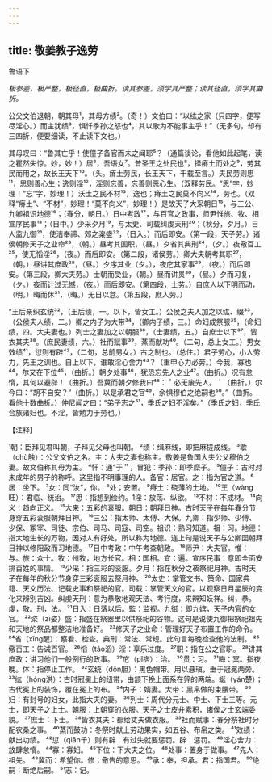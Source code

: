 ```yaml
---
---
---
```

title: 敬姜教子逸劳
---



鲁语下

*极参差，极严整，极径直，极曲折。读其参差，须学其严整；读其径直，须学其曲折。*

公父文伯退朝，朝其母¹，其母方绩²。（奇！）文伯曰：“以纮之家（只四字，便写尽淫心。）而主犹绩³，惧忏季孙之怒也⁴，其以歌为不能事主乎！”（无多句，却有三四折，便要细读，不止读下文也。）

其母叹曰：“鲁其亡乎！使僮子备官而未之闻耶⁵？（通篇谈论，看他如此起笔，读之瞿然失惊。妙，妙！）居⁶，吾语女⁷。昔圣王之处民也⁸，择瘠土而处之⁹，劳其民而用之，故长王天下¹⁰。（头。瘠土劳民，长王天下，千载至言。）夫民劳则思¹¹，思则善心生；逸则淫¹²，淫则忘善，忘善则恶心生。（双释劳民。“思”字，妙理！“忘”字，妙理！）沃土之民不材¹³，逸也；瘠土之民莫不向义¹⁴，劳也。（双释“瘠土”、“不材”，妙理！“莫不向义”，妙理！）是故天子大采朝日¹⁵，与三公、九卿祖识地德¹⁶；（春分，朝日。）日中考政¹⁷，与百官之政事，师尹惟旅、牧、相宣序民事¹⁸；（日中。）少采夕月¹⁹，与太史、司载纠虔天刑²⁰；（秋分，夕月。）日人监九御²¹，使洁奉禘、郊之粢盛²²，（日入。）而后即安。（第一段，天子劳。）诸侯朝修天子之业命²³，（朝。）昼考其国职，（昼。）夕省其典刑²⁴，（夕。）夜儆百工²⁵，使无慆淫²⁶，（夜。）而后即安。（第二段，诸侯劳。）卿大夫朝考其职²⁷，（朝。）昼讲其庶政²⁸，（昼。）夕序其业（夕。），夜庀其家事²⁹，（夜。）而后即安。（第三段，卿大夫劳。）士朝而受业，（朝。）昼而讲贯³⁰，（昼。）夕而习复，（夕。）夜而计过无憾，（夜。）而后即安。（第四段，士劳。）自庶人以下明而动，（明。）晦而休³¹，（晦。）无日以怠。（第五段，庶人劳。）

“王后亲织玄统³²，（王后绩，一。以下，皆女工。）公侯之夫人加之以纮、缀³³，（公侯夫人绩，二。）卿之内子为大带³⁴，（卿内子绩，三。）命妇成祭服³⁵，（命妇绩，四。大夫妻也。）列士之妻加之以朝服³⁶，（士妻绩，五。）自庶士以下³⁷，皆衣其夫³⁸。（庶民妻绩，六。）社而赋事³⁹，蒸而献功⁴⁰。（二句，总上女工。）男女效绩⁴¹，愆则有辟⁴²，（二句，总前男女。）古之制也。（总住。）君子劳心，小人劳力，先王之训也。自上以下，谁敢淫心舍力⁴³？（重申心力必劳。）今我，寡也⁴⁴，尔又在下位⁴⁵，（曲折。）朝夕处事⁴⁶，犹恐忘先人之业⁴⁷。（曲折。）况有怠惰，其何以避辟！（曲折。）吾冀而朝夕修我曰⁴⁸：＇必无废先人。＇（曲折。）尔今曰：“胡不自安？”（曲折。）以是承君之官⁴⁹，余惧穆伯之绝嗣也⁵⁰。”（曲折。看他十数曲折。）仲尼闻之曰：“弟子志之⁵¹，季氏之妇不淫矣。”（季氏之妇，季氏合族诸妇也。不淫，皆勉力于劳也。）

【注释】

¹朝：臣拜见君叫朝，子拜见父母也叫朝。
²绩：缉麻线，即把麻搓成线。
³歇（chù触）：公父文伯之名。主：大夫之妻也称主。敬姜是鲁国大夫公父穆伯之妻。故文伯称其母为主。
⁴忏：通“于＂，冒犯：季孙：即季糜子。
⁵僮子：古时对未成年的男子的称呼。这里指不明事理的人。备官：居官。之：指为官之道。
⁶居：坐下。
⁷女：同“汝”，你。
⁸处；安置。
⁹瘠土：硗薄的土地。
¹⁰王（wàng旺）：君临、统治。
¹⁷思：指想到俭约。1淫：放荡、纵欲。
¹³不材：不成材。
¹⁴向义：趋向正义。
¹⁵大来：五彩的衰服。朝日：朝拜日神。古时天子在每年春分节身穿五彩衮服朝拜日神。
¹⁶三公：指太师、太傅、大保。九卿：指少师、少傅、少保、冢宰、司徒、宗伯、司马、司寇、司空。祖识：熟习知道。祖：习。地德：指大地生长的万物，因对人有好处，所以称为地德。连上句是说天子与公卿因朝拜日神以修阳政而习地德。
¹⁷日中考政：中午考查朝政。
¹⁸师尹：大夫官。惟：与。旅：众士。牧：州牧，地方长官。相：国相。宜：遍。宣序民事：意即全面安排百姓的事情。
¹⁹少采：指三彩的衮服。夕月：指在秋分之夜祭祀月神。古时天子在每年的秋分节身穿三彩衮服去祭月神。
²⁰太史：掌管文书、策命、国家典籍、天文历法、记载史事和祭祀的官。司载：掌管天文的官。以观察日月星辰的变化来辨别吉凶。纠虔天刑：意为恭敬地观天法、考行度，来辨知妖祥。纠，恭。虔，敬。刑，法。
²¹日入：日落以后。監：监视。九御：即九嫔，天子内官的女官。
²²粢（zī姿）盛：指盛在祭器里以供祭祀的谷物。这句是说使九御把祭祀祖先和天地的祭品都整洁地准备好。
²³修天子之业命：管理好天子布置工作的命令。
²⁴省（xǐng醒）：察看、检查。典刑：常法、常规。此句言每晚检查他的法制。
²⁵儆百工：告诫百官。
²⁶慆（táo滔）淫：享乐过度。
²⁷职：指在公之官职。
²⁸讲其庶政：讲习他们一般例行的政事。
²⁹庀（pǐ痞）：治。
³⁰贯：习。
³¹晦：冥。指夜晚。体：指停止工作。
³²玄统（dǒn胆）：黑色帽带。用以悬瑱，垂于冠冕两旁。
³³纮（hóng洪）：古时冠冕上的纽带，由颔下挽上面系在笄的两端。蜒（yán楚）；古代冕上的装饰，覆在冕上的布。
³⁴内子：婧妻。大带：黑帛做的束腰带。
³⁵妇：有封号的妇女，此指大夫的妻。
³⁶列士：周代分元士、中士、下士三等。元士，即天子之上士。朝服：上朝穿的衣服。天子之士皮弁素积，诸侯之士玄端委貌。
³⁷庶士：下士。
³⁸皆衣其夫：都给丈夫做衣服。
³⁹社而赋事：春分祭社时分配农桑之事。
⁴⁰蒸而鼓功：冬祭时献上劳动果实，如五谷、布帛之类。
⁴¹效绩：献出功绩。
⁴²愆（qiān千）则有辟：有过失就要惩罚。辟：惩罚。
⁴³淫心舍力：放肆怠惰。
⁴⁴寡：寡妇。
⁴⁵下位：下大夫之位。
⁴⁶处事：置身于做事。
⁴⁷先人：祖先。
⁴⁸冀而：希望你。修；儆告的意思。
⁴⁹承：奉，担承。君：指国君。
⁵⁰绝嗣：断绝后嗣。
⁵¹志：记。